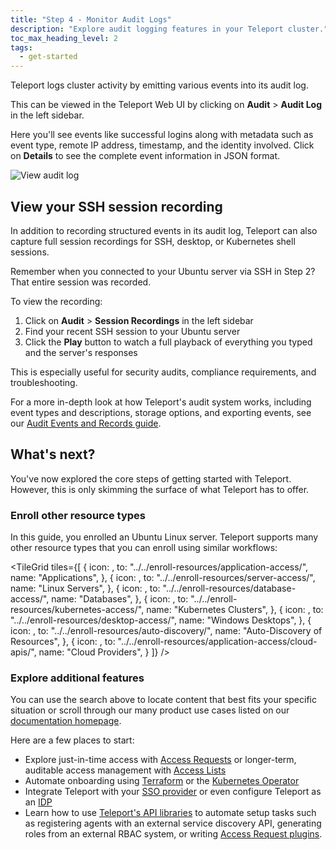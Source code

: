 ```yaml
---
title: "Step 4 - Monitor Audit Logs"
description: "Explore audit logging features in your Teleport cluster."
toc_max_heading_level: 2
tags:
  - get-started
---
```



Teleport logs cluster activity by emitting various events into its audit log.

This can be viewed in the Teleport Web UI by clicking on **Audit** > **Audit Log** in the left sidebar.

Here you'll see events like successful logins along with metadata such as event type, remote IP address, timestamp, and the identity involved. Click on **Details** to see the complete event information in JSON format.

![View audit log](../../img/get-started/get-started-audit-log@2x.png)

## View your SSH session recording

In addition to recording structured events in its audit log, Teleport can also capture full session recordings for SSH, desktop, or Kubernetes shell sessions.

Remember when you connected to your Ubuntu server via SSH in Step 2? That entire session was recorded.

To view the recording:

1. Click on **Audit** > **Session Recordings** in the left sidebar
2. Find your recent SSH session to your Ubuntu server
3. Click the **Play** button to watch a full playback of everything you typed and the server's responses

This is especially useful for security audits, compliance requirements, and troubleshooting.

For a more in-depth look at how Teleport's audit system works, including event types and descriptions, storage options, and exporting events, see our [Audit Events and Records guide](../reference/monitoring/audit.mdx).


## What's next?

You've now explored the core steps of getting started with Teleport. However, this is only skimming the surface of what Teleport has to offer.

### Enroll other resource types

In this guide, you enrolled an Ubuntu Linux server. Teleport supports many other resource types that you can enroll using similar workflows:

<TileGrid
  tiles={[
    {
      icon: <Icon name="applications" size="xl" />,
      to: "../../enroll-resources/application-access/",
      name: "Applications",
    },
    {
      icon: <Icon name="linuxServers" size="xl" />,
      to: "../../enroll-resources/server-access/",
      name: "Linux Servers",
    },
    {
      icon: <Icon name="databases" size="xl" />,
      to: "../../enroll-resources/database-access/",
      name: "Databases",
    },
    {
      icon: <Icon name="kubernetesClusters" size="xl" />,
      to: "../../enroll-resources/kubernetes-access/",
      name: "Kubernetes Clusters",
    },
    {
      icon: <Icon name="windowsDesktops" size="xl" />,
      to: "../../enroll-resources/desktop-access/",
      name: "Windows Desktops",
    },
    {
      icon: <Icon name="autoDiscovery" size="xl" />,
      to: "../../enroll-resources/auto-discovery/",
      name: "Auto-Discovery of Resources",
    },
    {
      icon: <Icon name="cloudProviders" size="xl" />,
      to: "../../enroll-resources/application-access/cloud-apis/",
      name: "Cloud Providers",
    }
  ]}
/>

### Explore additional features

You can use the search above to locate content that best fits your specific situation or scroll through our many product use cases listed on our [documentation homepage](../index.mdx).

Here are a few places to start:

- Explore just-in-time access with [Access Requests](../identity-governance/access-requests/access-requests.mdx) or longer-term, auditable access management with [Access Lists](../identity-governance/access-lists/access-lists.mdx)
- Automate onboarding using [Terraform](../zero-trust-access/infrastructure-as-code/terraform-provider/terraform-provider.mdx) or the [Kubernetes Operator](../zero-trust-access/infrastructure-as-code/teleport-operator/teleport-operator.mdx)
- Integrate Teleport with your [SSO provider](../zero-trust-access/sso/sso.mdx) or even configure Teleport as an [IDP](../identity-governance/idps/idps.mdx)
- Learn how to use [Teleport's API libraries](../zero-trust-access/api/api.mdx) to automate setup tasks such as registering agents with an external service discovery API, generating roles from an external RBAC system, or writing [Access Request plugins](../identity-governance/access-request-plugins/access-request-plugins.mdx).